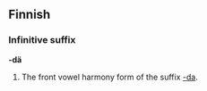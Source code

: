 ==Finnish==

===Infinitive suffix===
'''-dä'''

# The front vowel harmony form of the suffix [[-da#Finnish|-da]].